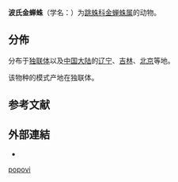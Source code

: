 {{Speciesbox
| genus = Phintella
| species = popovi
| authority = (Proszynski, 1979){{r|id14815|Proszynski 1979}}
}}

'''波氏金蝉蛛'''（学名：{{lang|la|''Phintella popovi''}}）为[[跳蛛科|跳蛛科]][[金蝉蛛属|金蝉蛛属]]的动物{{r|id14815}}。

==分佈==
分布于[[独联体|独联体]]以及[[中国大陆|中国大陆]]的[[辽宁|辽宁]]、[[吉林|吉林]]、[[北京|北京]]等地{{r|id14815|Peng 1993|Proszynski 1971}}。

该物种的模式产地在独联体{{r|id14815}}。

==参考文献==
{{reflist|refs=
<ref name='id14815'>{{cite web
| url =http://www.bioinfo.cn/db05/BjdwSpecies.php?action=view&id=14815| deadurl =yes
| archiveurl =https://web.archive.org/web/20160305001823/http://www.bioinfo.cn/db05/BjdwSpecies.php?action=view&id=14815
| title =波氏金婵蛛| work =《中国动物物种编目数据库》
| publisher =中国科学院微生物研究所| author =中国科学院动物研究所
| accessdate =2009-04-28| archivedate =2016-03-05 |language=zh-hans }}</ref>
<ref name="Peng 1993">{{cite book
| author=[[彭贤锦|彭贤锦]]等 |year=1993
| title=?
| page=158 }}</ref>
<ref name="Proszynski 1971">{{cite journal
| last=Proszynski |year=1971
| journal=''[[Annales_Zoologici|Ann. Zool. Warszawa]]''
| volume=34 |issue=11 |page=13 }}</ref>
<ref name="Proszynski 1979">{{cite journal
| last=Proszynski |year=1979
| journal=''[[Annales_Zoologici|Ann. Zool. Warszawa]]''
| volume=34 |issue=11 |page=13 }}</ref>
}}

==外部連結==
{{commons category|Phintella popovi}}
*{{Wikispecies-inline|Phintella popovi}}
{{Taxonbar|from=Q2655725}}

[[Category:金蝉蛛属|popovi]]


{{蜘蛛小作品}}